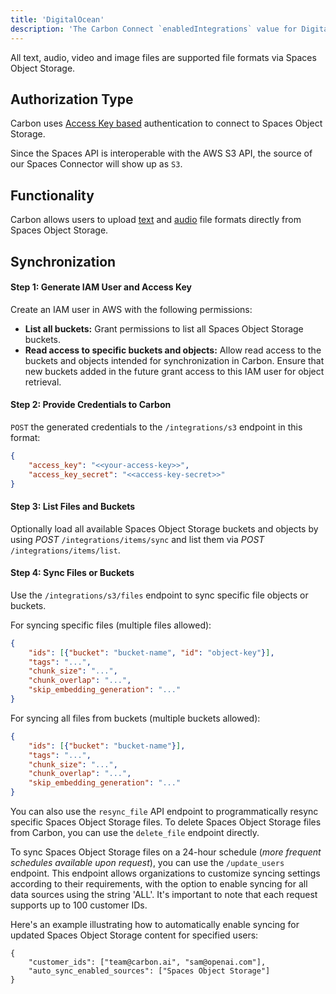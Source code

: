```yaml
---
title: 'DigitalOcean'
description: 'The Carbon Connect `enabledIntegrations` value for DigitalOcean Spaces is `DIGITALOCEAN`.'
---
```


All text, audio, video and image files are supported file formats via Spaces Object Storage.

## Authorization Type

Carbon uses [Access Key based](https://docs.digitalocean.com/products/spaces/how-to/use-aws-sdks/) authentication to connect to Spaces Object Storage. 

Since the Spaces API is interoperable with the AWS S3 API, the source of our Spaces Connector will show up as `S3`.

## Functionality

Carbon allows users to upload [text](https://docs.carbon.ai/learn/files/text) and [audio](https://docs.carbon.ai/learn/files/audio) file formats directly from Spaces Object Storage.


## Synchronization

#### Step 1: Generate IAM User and Access Key

Create an IAM user in AWS with the following permissions:

- **List all buckets:** Grant permissions to list all Spaces Object Storage buckets.
- **Read access to specific buckets and objects:** Allow read access to the buckets and objects intended for synchronization in Carbon. Ensure that new buckets added in the future grant access to this IAM user for object retrieval.

#### Step 2: Provide Credentials to Carbon

`POST` the generated credentials to the `/integrations/s3` endpoint in this format:

```json
{
    "access_key": "<<your-access-key>>",
    "access_key_secret": "<<access-key-secret>>"
}
```

#### Step 3: List Files and Buckets
Optionally load all available Spaces Object Storage buckets and objects by using _*POST*_ `/integrations/items/sync` and list them via _*POST*_ `/integrations/items/list`.

#### Step 4: Sync Files or Buckets
Use the `/integrations/s3/files` endpoint to sync specific file objects or buckets.

For syncing specific files (multiple files allowed):
```json
{
    "ids": [{"bucket": "bucket-name", "id": "object-key"}],
    "tags": "...",
    "chunk_size": "...",
    "chunk_overlap": "...",
    "skip_embedding_generation": "..."
}
```

For syncing all files from buckets (multiple buckets allowed):
```json
{
    "ids": [{"bucket": "bucket-name"}],
    "tags": "...",
    "chunk_size": "...",
    "chunk_overlap": "...",
    "skip_embedding_generation": "..."
}
```

You can also use the `resync_file` API endpoint to programmatically resync specific Spaces Object Storage files. To delete Spaces Object Storage files from Carbon, you can use the `delete_file` endpoint directly.

To sync Spaces Object Storage files on a 24-hour schedule (_more frequent schedules available upon request_), you can use the `/update_users` endpoint. This endpoint allows organizations to customize syncing settings according to their requirements, with the option to enable syncing for all data sources using the string 'ALL'. It's important to note that each request supports up to 100 customer IDs.

Here's an example illustrating how to automatically enable syncing for updated Spaces Object Storage content for specified users:

```
{
    "customer_ids": ["team@carbon.ai", "sam@openai.com"],
    "auto_sync_enabled_sources": ["Spaces Object Storage"]
} 